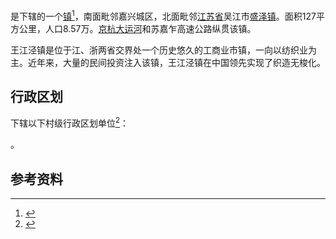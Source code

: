 {{中国乡级行政区|33/04/11/101/000}}

'''{{PAGENAMEBASE}}'''是{{PRC admin/fullname|33/04/11/101/000|3}}下辖的一个[[行政建制镇|镇]]<ref>{{PRC admin/ref sgc|{{PRC admin/parent|33/04/11/101/000}}}}</ref>，南面毗邻嘉兴城区，北面毗邻[[江苏省|江苏省]]吴江市[[盛泽镇|盛泽镇]]。面积127平方公里，人口8.57万。[[京杭大运河|京杭大运河]]和苏嘉乍高速公路纵贯该镇。

王江泾镇是位于江、浙两省交界处一个历史悠久的工商业市镇，一向以纺织业为主。近年来，大量的民间投资注入该镇，王江泾镇在中国领先实现了织造无梭化。

== 行政区划 ==
{{PAGENAMEBASE}}下辖以下村级行政区划单位<ref>{{PRC admin/ref sgc|33/04/11/101/000}}</ref>：

{{PRC admin/children|33/04/11/101/000}}。

== 参考资料 ==
{{reflist}}

{{浙江行政区划小作品}}
{{PRC admin/navcat|33/04/11/101/000}}